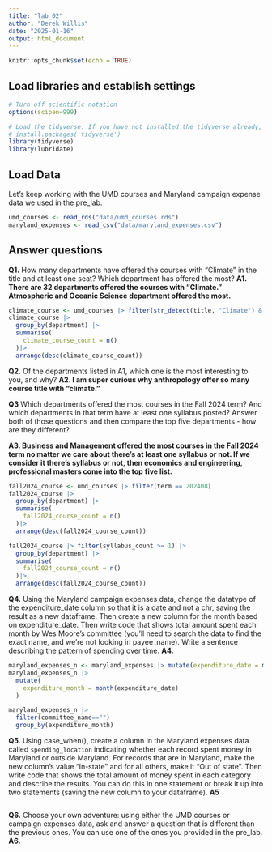 ```yaml
---
title: "lab_02"
author: "Derek Willis"
date: "2025-01-16"
output: html_document
---
```


```r
knitr::opts_chunk$set(echo = TRUE)
```

## Load libraries and establish settings

```r
# Turn off scientific notation
options(scipen=999)

# Load the tidyverse. If you have not installed the tidyverse already, remove the # from the next line and run it first.  
# install.packages('tidyverse')
library(tidyverse)
library(lubridate)
```

## Load Data

Let's keep working with the UMD courses and Maryland campaign expense data we used in the pre_lab.

```r
umd_courses <- read_rds("data/umd_courses.rds")
maryland_expenses <- read_csv("data/maryland_expenses.csv")
```

## Answer questions

**Q1.** How many departments have offered the courses with "Climate" in the title and at least one seat? Which department has offered the most? **A1. There are 32 departments offered the courses with "Climate." Atmospheric and Oceanic Science department offered the most.**

```r
climate_course <- umd_courses |> filter(str_detect(title, "Climate") & seats >=1)
climate_course |> 
  group_by(department) |>
  summarise(
    climate_course_count = n()
  )|>
  arrange(desc(climate_course_count))
```

**Q2.** Of the departments listed in A1, which one is the most interesting to you, and why? **A2. I am super curious why anthropology offer so many course title with "climate."**

**Q3** Which departments offered the most courses in the Fall 2024 term? And which departments in that term have at least one syllabus posted? Answer both of those questions and then compare the top five departments - how are they different?

**A3. Business and Management offered the most courses in the Fall 2024 term no matter we care about there's at least one syllabus or not. If we consider it there's syllabus or not, then economics and engineering, professional masters come into the top five list.**

```r
fall2024_course <- umd_courses |> filter(term == 202408)
fall2024_course |> 
  group_by(department) |>
  summarise(
    fall2024_course_count = n()
  )|>
  arrange(desc(fall2024_course_count))
```

```r
fall2024_course |> filter(syllabus_count >= 1) |>
  group_by(department) |>
  summarise(
    fall2024_course_count = n()
  )|>
  arrange(desc(fall2024_course_count))
```

**Q4.** Using the Maryland campaign expenses data, change the datatype of the expenditure_date column so that it is a date and not a chr, saving the result as a new dataframe. Then create a new column for the month based on expenditure_date. Then write code that shows total amount spent each month by Wes Moore's committee (you'll need to search the data to find the exact name, and we're not looking in payee_name). Write a sentence describing the pattern of spending over time. **A4.**

```r
maryland_expenses_n <- maryland_expenses |> mutate(expenditure_date = mdy(expenditure_date))
maryland_expenses_n |>
  mutate(
    expenditure_month = month(expenditure_date)
  )
```

```r
maryland_expenses_n |>
  filter(committee_name=="")
  group_by(expenditure_month)
```

**Q5.** Using case_when(), create a column in the Maryland expenses data called `spending_location` indicating whether each record spent money in Maryland or outside Maryland. For records that are in Maryland, make the new column's value "In-state" and for all others, make it "Out of state". Then write code that shows the total amount of money spent in each category and describe the results. You can do this in one statement or break it up into two statements (saving the new column to your dataframe). **A5**

```r
```

**Q6.** Choose your own adventure: using either the UMD courses or campaign expenses data, ask and answer a question that is different than the previous ones. You can use one of the ones you provided in the pre_lab. **A6.**

```r
```
